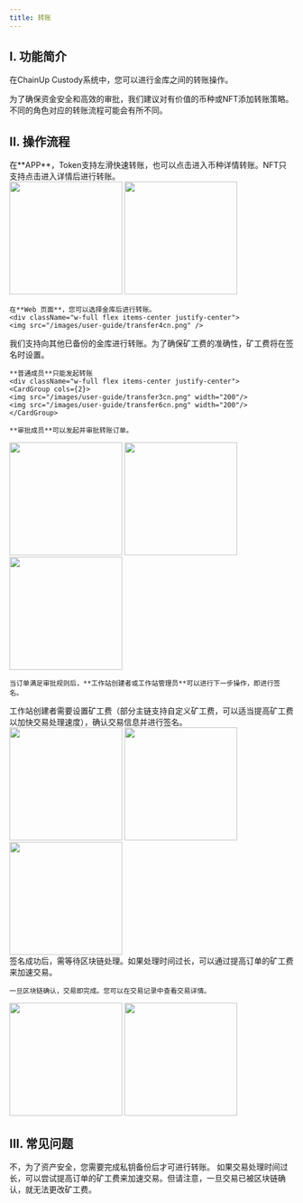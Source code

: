 ```yaml
---
title: 转账
---
```


## I. 功能简介

在ChainUp Custody系统中，您可以进行金库之间的转账操作。

为了确保资金安全和高效的审批，我们建议对有价值的币种或NFT添加转账策略。不同的角色对应的转账流程可能会有所不同。

## II. 操作流程

<Steps>
<Step title="进入转账页面">
    在**APP**，Token支持左滑快速转账，也可以点击进入币种详情转账。NFT只支持点击进入详情后进行转账。
<div className="w-full flex items-center justify-center">
    <CardGroup cols={2}>
    <img src="/images/user-guide/transfer1cn.png" width="200"/>
   <img src="/images/user-guide/transfer2cn.png" width="200"/>
    </CardGroup>
</div>

    在**Web 页面**，您可以选择金库后进行转账。
    <div className="w-full flex items-center justify-center">
    <img src="/images/user-guide/transfer4cn.png" />
</div>

</Step>
<Step title="填写并确认转账信息">
    我们支持向其他已备份的金库进行转账。为了确保矿工费的准确性，矿工费将在签名时设置。
    
    **普通成员**只能发起转账
    <div className="w-full flex items-center justify-center">
    <CardGroup cols={2}>
    <img src="/images/user-guide/transfer3cn.png" width="200"/>
    <img src="/images/user-guide/transfer6cn.png" width="200"/>
    </CardGroup>
</div>
    
    **审批成员**可以发起并审批转账订单。
 <div className="w-full flex items-center justify-center">
    <CardGroup cols={3}>
    <img src="/images/user-guide/transfer5cn.png" width="200"/>
    <img src="/images/user-guide/transfer7cn.png" width="200"/>
 <img src="/images/user-guide/transfer8cn.png" width="200"/>
    </CardGroup>
</div>

    当订单满足审批规则后，**工作站创建者或工作站管理员**可以进行下一步操作，即进行签名。
</Step>


<Step title="工作站创建者确认和签名">
    工作站创建者需要设置矿工费（部分主链支持自定义矿工费，可以适当提高矿工费以加快交易处理速度），确认交易信息并进行签名。

<div className="w-full flex items-center justify-center">
    <CardGroup cols={3}>
    <img src="/images/user-guide/transfer9cn.png" width="200"/>
    <img src="/images/user-guide/transfer10cn.png" width="200"/>
 <img src="/images/user-guide/transfer11cn.png" width="200"/>
    </CardGroup>
</div>

</Step>
<Step title="等待签名和交易确认">
    签名成功后，需等待区块链处理。如果处理时间过长，可以通过提高订单的矿工费来加速交易。
    
    一旦区块链确认，交易即完成。您可以在交易记录中查看交易详情。

 <div className="w-full flex items-center justify-center">
    <CardGroup cols={2}>
    <img src="/images/user-guide/transfer12cn.png" width="200"/>
    <img src="/images/user-guide/transfer13cn.png" width="200"/>
    </CardGroup>
</div>

</Step>
</Steps>

## III. 常见问题

<Accordion title="未备份私钥的工作站可以发起转账吗？">
不，为了资产安全，您需要完成私钥备份后才可进行转账。
</Accordion>
<Accordion title="如果我设置的矿工费不足，我可以在交易过程中增加吗？">
如果交易处理时间过长，可以尝试提高订单的矿工费来加速交易。但请注意，一旦交易已被区块链确认，就无法更改矿工费。
</Accordion>
